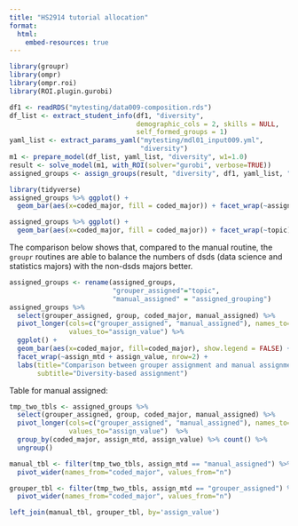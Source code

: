 ```yaml
---
title: "HS2914 tutorial allocation"
format: 
  html:
    embed-resources: true
---
```


```r
library(groupr)
library(ompr)
library(ompr.roi)
library(ROI.plugin.gurobi)
```


```r
df1 <- readRDS("mytesting/data009-composition.rds")
df_list <- extract_student_info(df1, "diversity",
                                demographic_cols = 2, skills = NULL, 
                                self_formed_groups = 1)
yaml_list <- extract_params_yaml("mytesting/mdl01_input009.yml",
                                 "diversity")
m1 <- prepare_model(df_list, yaml_list, "diversity", w1=1.0)
result <- solve_model(m1, with_ROI(solver="gurobi", verbose=TRUE))
assigned_groups <- assign_groups(result, "diversity", df1, yaml_list, "student_id")
```

```r
library(tidyverse)
assigned_groups %>% ggplot() +
  geom_bar(aes(x=coded_major, fill = coded_major)) + facet_wrap(~assigned_grouping)

assigned_groups %>% ggplot() +
  geom_bar(aes(x=coded_major, fill = coded_major)) + facet_wrap(~topic)
```

The comparison below shows that, compared to the manual routine, the `groupr`
routines are able to balance the numbers of dsds (data science and statistics
majors) with the non-dsds majors better.

```r
assigned_groups <- rename(assigned_groups, 
                          "grouper_assigned"="topic",
                          "manual_assigned" = "assigned_grouping")
assigned_groups %>% 
  select(grouper_assigned, group, coded_major, manual_assigned) %>% 
  pivot_longer(cols=c("grouper_assigned", "manual_assigned"), names_to="assign_mtd",
               values_to="assign_value") %>% 
  ggplot() + 
  geom_bar(aes(x=coded_major, fill=coded_major), show.legend = FALSE) + 
  facet_wrap(~assign_mtd + assign_value, nrow=2) +
  labs(title="Comparison between grouper assignment and manual assignment",
       subtitle="Diversity-based assignment")
```

Table for manual assigned:

```r
tmp_two_tbls <- assigned_groups %>% 
  select(grouper_assigned, group, coded_major, manual_assigned) %>% 
  pivot_longer(cols=c("grouper_assigned", "manual_assigned"), names_to="assign_mtd",
               values_to="assign_value")  %>% 
  group_by(coded_major, assign_mtd, assign_value) %>% count() %>% 
  ungroup()

manual_tbl <- filter(tmp_two_tbls, assign_mtd == "manual_assigned") %>% 
  pivot_wider(names_from="coded_major", values_from="n")

grouper_tbl <- filter(tmp_two_tbls, assign_mtd == "grouper_assigned") %>% 
  pivot_wider(names_from="coded_major", values_from="n")
```

```r
left_join(manual_tbl, grouper_tbl, by='assign_value')
```



